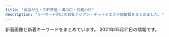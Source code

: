 ```yaml
---
title: "自由が丘・三軒茶屋・溝の口・武蔵小杉"
description: "キーワード別にの巨乳アジアン・チャイナエステ嬢情報をまとめました。"
---
```


新着画像と新着キーワードをまとめています。
2021年05月21日の情報です。

<DmmAffiliateIns />
<KeywordTable
  shops={
    [
    {
        "keywords": {},
        "name": "\u5922\u898b\u5802",
        "station": "\u99d2\u6ca2\u5927\u5b66\u99c5\u99d2\u6ca2\u516c\u5712\u53e3",
        "img_links": [
            "http://esthegt.xyz/ymd/images/button-3.png",
            "http://esthegt.xyz/ymd/girl/7.jpg",
            "http://esthegt.xyz/ymd/images/call.png",
            "http://esthegt.xyz/ymd/images/button-4.png",
            "http://esthegt.xyz/ymd/girl/9.jpg",
            "http://esthegt.xyz/ymd/girl/8.jpg",
            "http://esthegt.xyz/ymd/images/button-6.png",
            "http://esthegt.xyz/ymd/images/tt.png",
            "http://esthegt.xyz/ymd/girl/11.jpg",
            "http://esthegt.xyz/ymd/girl/10.jpg",
            "http://esthegt.xyz/ymd/images/button-2.png",
            "http://esthegt.xyz/ymd/images/button-1.png",
            "http://esthegt.xyz/ymd/images/button-5.png",
            "http://esthegt.xyz/ymd/girl/12.jpg"
        ],
        "url": "http://esthegt.xyz/ymd/"
    },
    {
        "name": "Sweet",
        "station": "\u7528\u8cc0\u99c5\u6771\u53e3",
        "url": "http://www.wqiowaz.site/",
        "img_links": [
            "http://www.wqiowaz.site/picture/cam-01.jpg",
            "http://www.wqiowaz.site/uploads/200629/1-200629103104120.jpg",
            "http://www.wqiowaz.site/picture/foot01.jpg",
            "http://www.wqiowaz.site/uploads/201008/1-20100Q5541T55.jpg",
            "http://www.wqiowaz.site/picture/m-top004.jpg",
            "http://www.wqiowaz.site/uploads/200630/1-200630094K4325.jpg",
            "http://www.wqiowaz.site/uploads/200629/1-200629103142X4.jpg",
            "http://www.wqiowaz.site/uploads/200914/1-200914164443K1.jpg",
            "http://www.wqiowaz.site/picture/m-head01.jpg",
            "http://www.wqiowaz.site/picture/m-top003.jpg",
            "http://www.wqiowaz.site/uploads/200914/1-20091416442NT.jpg",
            "http://www.wqiowaz.site/uploads/201008/1-20100Q55522V7.jpg",
            "http://www.wqiowaz.site/uploads/200630/1-200630094H5294.jpg",
            "http://www.wqiowaz.site/uploads/200629/1-200629103204442.jpg",
            "http://www.wqiowaz.site/uploads/201008/1-20100Q5550EL.jpg",
            "http://www.wqiowaz.site/uploads/201008/1-20100Q55403531.jpg",
            "http://www.wqiowaz.site/picture/call.png"
        ],
        "keywords": {
            "F": 4,
            "D": 3,
            "86": 1,
            "94": 4,
            "84": 2
        }
    },
    {
        "url": "http://koukoku.xyz/angel/",
        "name": "Honey Honey",
        "station": "\u4e8c\u5b50\u7389\u5ddd\u99c5\u897f\u53e3",
        "keywords": {
            "88": 1,
            "C": 1,
            "90": 4,
            "D": 6,
            "89": 1,
            "86": 1
        },
        "img_links": [
            "http://koukoku.xyz/angel/ncss/staff/staff04.jpg",
            "http://koukoku.xyz/angel/ncss/m-head02.jpg",
            "http://koukoku.xyz/angel/ncss/staff/staff03.jpg",
            "http://koukoku.xyz/angel/ncss/staff/staff001.jpg",
            "http://koukoku.xyz/angel/ncss/cam01.jpg",
            "http://koukoku.xyz/angel/ncss/staff/staff02.jpg",
            "http://koukoku.xyz/angel/ncss/m-top04.jpg",
            "http://koukoku.xyz/angel/ncss/staff/staff06.jpg",
            "http://koukoku.xyz/angel/ncss/staff/staff07.jpg",
            "http://koukoku.xyz/angel/images/call.png",
            "http://koukoku.xyz/angel/ncss/staff/staff05.jpg"
        ]
    },
    {
        "keywords": {},
        "img_links": [],
        "name": "\u6625\u5c4b",
        "station": "\u4e8c\u5b50\u7389\u5ddd\u99c5\u897f\u53e3",
        "url": "https://haruya.xyz.mn/"
    },
    {
        "keywords": {
            "84": 6,
            "\u30bb\u30af\u30b7\u30fc": 1,
            "C": 3,
            "85": 9,
            "D": 18,
            "86": 12,
            "88": 3
        },
        "station": "\u4e09\u8ed2\u8336\u5c4b\u99c5\u5357\u53e3",
        "img_links": [
            "http://www.jojo.mensnv.com/files/013-02.jpg",
            "http://www.jojo.mensnv.com/files/010-03.jpg",
            "http://www.jojo.mensnv.com/files/003-02.jpg",
            "http://www.jojo.mensnv.com/files/013.jpg",
            "http://www.jojo.mensnv.com/files/002-02.jpg",
            "http://www.jojo.mensnv.com/images/mobile.jpg",
            "http://www.jojo.mensnv.com/images/showCover.png",
            "http://www.jojo.mensnv.com/files/004-02.jpg",
            "http://www.jojo.mensnv.com/files/002.jpg",
            "http://www.jojo.mensnv.com/files/007-02.jpg",
            "http://www.jojo.mensnv.com/files/001-02.jpg",
            "http://www.jojo.mensnv.com/files/003-03.jpg",
            "http://www.jojo.mensnv.com/files/005.jpg",
            "http://www.jojo.mensnv.com/images/slider/02.jpg",
            "http://www.jojo.mensnv.com/files/009-02.jpg",
            "http://www.jojo.mensnv.com/files/009.jpg",
            "http://www.jojo.mensnv.com/files/014.jpg",
            "http://www.jojo.mensnv.com/images/backlistbtn.png",
            "http://www.jojo.mensnv.com/files/003.jpg",
            "http://www.jojo.mensnv.com/images/coverGirlParts.png",
            "http://www.jojo.mensnv.com/files/011-03.jpg",
            "http://www.jojo.mensnv.com/files/009-03.jpg",
            "http://www.jojo.mensnv.com/files/002-03.jpg",
            "http://www.jojo.mensnv.com/files/012-02.jpg",
            "http://www.jojo.mensnv.com/files/004-03.jpg",
            "http://www.jojo.mensnv.com/images/slider/01.jpg",
            "http://www.jojo.mensnv.com/files/006.jpg",
            "http://www.jojo.mensnv.com/files/011.jpg",
            "http://www.jojo.mensnv.com/files/014-02.jpg",
            "http://www.jojo.mensnv.com/files/007.jpg",
            "http://www.jojo.mensnv.com/images/slider/03.jpg",
            "http://www.jojo.mensnv.com/files/012-03.jpg",
            "http://www.jojo.mensnv.com/files/001.jpg",
            "http://www.jojo.mensnv.com/files/004.jpg",
            "http://www.jojo.mensnv.com/files/006-02.jpg",
            "http://www.jojo.mensnv.com/files/001-03.jpg",
            "http://www.jojo.mensnv.com/files/007-03.jpg",
            "http://www.jojo.mensnv.com/files/014-03.jpg",
            "http://www.jojo.mensnv.com/images/tel.png",
            "http://www.jojo.mensnv.com/files/005-02.jpg",
            "http://www.jojo.mensnv.com/files/010.jpg",
            "http://www.jojo.mensnv.com/files/012.jpg",
            "http://www.jojo.mensnv.com/files/010-02.jpg",
            "http://www.jojo.mensnv.com/files/005-03.jpg",
            "http://www.jojo.mensnv.com/files/011-02.jpg",
            "http://www.jojo.mensnv.com/files/006-03.jpg",
            "http://www.jojo.mensnv.com/files/013-03.jpg"
        ],
        "url": "http://www.jojo.mensnv.com/",
        "name": "JoJo"
    },
    {
        "url": "http://in-esthe.com/you/",
        "station": "\u5b66\u82b8\u5927\u5b66\u99c5\u6771\u53e3",
        "keywords": {},
        "name": "\u60a0",
        "img_links": [
            "http://cdn.dino-es.com/images/logo/468x60DinoEs.png",
            "http://in-esthe.com/you/images/p-3.jpg",
            "http://in-esthe.com/you/images/p-5.jpg",
            "http://in-esthe.com/you/images/mo.png",
            "http://in-esthe.com/you/images/p-11.jpg",
            "http://in-esthe.com/you/images/r-1.jpg",
            "http://in-esthe.com/you/images/fla.jpg",
            "http://in-esthe.com/you/images/p-10.jpg",
            "http://in-esthe.com/you/images/p-9.jpg",
            "http://in-esthe.com/you/images/p-0.jpg",
            "http://in-esthe.com/you/images/p-7.jpg",
            "http://in-esthe.com/you/images/r-2.jpg",
            "http://in-esthe.com/you/images/p-4.jpg",
            "http://in-esthe.com/you/images/botton.jpg",
            "http://in-esthe.com/you/images/p-8.jpg"
        ]
    },
    {
        "station": "\u5b66\u82b8\u5927\u5b66\u99c5\u897f\u53e3",
        "img_links": [
            "http://clair.work/images/recruit/message_03.png",
            "http://clair.work/staff/kasumi1.jpg",
            "http://clair.work/images/recruit/point_05.png",
            "http://clair.work/images/icon_ranking_04.png",
            "http://clair.work/images/recruit/point_03.png",
            "http://clair.work/images/icon_ranking_03.png",
            "http://clair.work/images/recruit/nagare_03.jpg",
            "http://clair.work/images/recruit/point_06.png",
            "http://clair.work/images/sw_tel.png",
            "http://clair.work/images/recruit/nagare_02.jpg",
            "http://clair.work/images/recruit/point_07.png",
            "http://clair.work/staff/yua1.jpg",
            "http://clair.work/images/head_therapist.jpg",
            "http://clair.work/images/recruit/req_03.jpg",
            "http://clair.work/images/recruit/point_08.png",
            "http://clair.work/images/recruit/nagare_01.jpg",
            "http://clair.work/images/icon_new.png",
            "http://clair.work/staff/humi1.jpg",
            "http://clair.work/images/mainvisual_01.jpg",
            "http://clair.work/staff/ayaka1.jpg",
            "http://clair.work/images/recruit/nagare_07.png",
            "http://clair.work/images/mainvisual_02_s.jpg",
            "http://clair.work/images/no_image.jpg",
            "http://clair.work/images/icon_ranking_01.png",
            "http://clair.work/images/head_interior.jpg",
            "http://clair.work/images/icon_ranking_02.png",
            "http://clair.work/staff/humi2.jpg",
            "http://clair.work/images/mainvisual_01_s.jpg",
            "http://clair.work/staff/mayu1.jpg",
            "http://clair.work/images/recruit/sp_mainvisual.jpg",
            "http://clair.work/images/recruit/nagare_06.png",
            "http://clair.work/images/trigger.jpg",
            "http://clair.work/images/sw_home.png",
            "http://clair.work/images/icon_ranking_05.png",
            "http://clair.work/images/recruit/nagare_05.png",
            "http://clair.work/images/mainvisual_02.jpg",
            "http://clair.work/images/recruit/point_04.png",
            "http://clair.work/images/recruit/point_09.png"
        ],
        "name": "Clair \uff5e\u30af\u30ec\u30fc\u30eb\uff5e",
        "url": "http://clair.work/",
        "keywords": {
            "C": 4,
            "E": 2,
            "D": 4
        }
    },
    {
        "name": "\u53f0\u6e7e\u30a8\u30b9\u30c6",
        "url": "http://www.esthe.esraku.com/",
        "keywords": {
            "E": 8,
            "86": 8,
            "85": 8,
            "88": 8,
            "87": 16,
            "91": 8,
            "D": 40
        },
        "img_links": [
            "http://www.esthe.esraku.com/images/slider-img001.jpg",
            "http://www.esthe.esraku.com/images/m2.jpg",
            "http://www.esthe.esraku.com/files/006.jpg",
            "http://www.esthe.esraku.com/files/003.jpg",
            "http://www.esthe.esraku.com/images/slider-img002.jpg",
            "http://www.esthe.esraku.com/files/004.jpg",
            "http://www.esthe.esraku.com/images/s_message.png",
            "http://www.esthe.esraku.com/images/s_news.png",
            "http://www.esthe.esraku.com/images/m6.jpg",
            "http://www.esthe.esraku.com/files/002.jpg",
            "http://www.esthe.esraku.com/images/m1.jpg",
            "http://www.esthe.esraku.com/images/m3.jpg",
            "http://www.esthe.esraku.com/images/s_top_therapist.png",
            "http://www.esthe.esraku.com/images/m4.jpg",
            "http://www.esthe.esraku.com/files/005.jpg",
            "http://www.esthe.esraku.com/images/s_pickup.png",
            "http://www.esthe.esraku.com/files/001.jpg"
        ],
        "station": "\u4e09\u8ed2\u8336\u5c4b\u99c5\u5357\u53e3"
    },
    {
        "url": "http://kagayaki.jpn.cm/",
        "img_links": [
            "http://kagayaki.jpn.cm/photos/sites/35/2016/11/12.jpg",
            "http://kagayaki.jpn.cm/photos/sites/35/2016/08/staff32.jpg",
            "http://kagayaki.jpn.cm/images/girl-z1.jpg",
            "http://kagayaki.jpn.cm/images/staff0.jpg",
            "http://kagayaki.jpn.cm/images/top.jpg",
            "http://kagayaki.jpn.cm/photos/sites/35/2016/08/staff3.jpg",
            "http://kagayaki.jpn.cm/images/end1.jpg",
            "http://kagayaki.jpn.cm/photos/sites/35/2016/09/637893871729784570.jpg",
            "http://kagayaki.jpn.cm/photos/sites/35/2016/11/1.jpg",
            "http://kagayaki.jpn.cm/photos/sites/35/2020/10/2020100418535814.jpg",
            "http://kagayaki.jpn.cm/images/bj3.png",
            "http://kagayaki.jpn.cm/photos/sites/35/2019/09/2019092518230998.jpg",
            "http://kagayaki.jpn.cm/images/mobile.jpg",
            "http://kagayaki.jpn.cm/photos/sites/35/2016/11/11.jpg",
            "http://kagayaki.jpn.cm/photos/sites/35/2017/11/2017110107513579.jpg",
            "http://kagayaki.jpn.cm/images/girl-z2.jpg",
            "http://kagayaki.jpn.cm/images/staff_line.png",
            "http://kagayaki.jpn.cm/images/mobile2.jpg"
        ],
        "keywords": {
            "D": 6,
            "84": 1,
            "C": 14,
            "86": 5,
            "87": 2,
            "E": 1
        },
        "station": "\u4e09\u8ed2\u8336\u5c4b\u99c5\u5317\u53e3",
        "name": "\u661f\u306e\u8f1d\u304d"
    },
    {
        "station": "\u5b66\u82b8\u5927\u5b66\u99c5\u6771\u53e3",
        "url": "http://ms-shinraku.com/",
        "img_links": [
            "http://ms-shinraku.com/staff/mari/01.jpg",
            "http://ms-shinraku.com/pic/topimg1.jpg",
            "http://ms-shinraku.com/staff/momoka/01.jpg",
            "http://ms-shinraku.com/pic/topimg2.jpg",
            "http://ms-shinraku.com/img/ttl_staff.png",
            "http://ms-shinraku.com/pic/head.jpg",
            "http://ms-shinraku.com/staff/kanako/01.jpg",
            "http://ms-shinraku.com/staff/ran/01.jpg",
            "http://ms-shinraku.com/staff/yuki/01.jpg",
            "http://ms-shinraku.com/staff/ayumi/01.jpg",
            "http://ms-shinraku.com/img/foot.png",
            "http://ms-shinraku.com/i/files/homeimg.jpg"
        ],
        "name": "\u5fc3\u697d",
        "keywords": {
            "C": 2
        }
    },
    {
        "keywords": {},
        "url": "http://www.miyuki.es-relax.info/",
        "img_links": [
            "http://www.miyuki.es-relax.info/images/info3.jpg",
            "http://www.miyuki.es-relax.info/gals/nana1.jpg",
            "http://www.miyuki.es-relax.info/images/yoyaku.png",
            "http://www.miyuki.es-relax.info/gals/yuri1.jpg",
            "http://www.miyuki.es-relax.info/images/info2.jpg",
            "http://www.miyuki.es-relax.info/images/info4.jpg",
            "http://www.miyuki.es-relax.info/images/sp03.jpg",
            "http://www.miyuki.es-relax.info/gals/yuki1.jpg",
            "http://www.miyuki.es-relax.info/images/sp01.jpg",
            "http://www.miyuki.es-relax.info/images/sp02.jpg",
            "http://www.miyuki.es-relax.info/images/info1.jpg",
            "http://www.miyuki.es-relax.info/images/kp01.jpg"
        ],
        "station": "\u5927\u5ca1\u5c71\u99c5",
        "name": "\u30de\u30c3\u30b5\u30fc\u30b8\u306e\u66d9"
    },
    {
        "station": "\u4e8c\u5b50\u7389\u5ddd\u99c5\u6771\u53e3",
        "name": "Oh Baby",
        "img_links": [
            "https://ohbay.relaxjp.com/css/staff/staff02.jpg",
            "https://ohbay.relaxjp.com/css/osusume02.jpg",
            "https://ohbay.relaxjp.com/css/osusume03.jpg",
            "https://ohbay.relaxjp.com/images/call.png",
            "https://ohbay.relaxjp.com/css/staff/staff03.jpg",
            "https://ohbay.relaxjp.com/css/m-head.jpg",
            "https://ohbay.relaxjp.com/css/top0001.jpg",
            "https://ohbay.relaxjp.com/css/foot.jpg",
            "https://ohbay.relaxjp.com/css/top02.jpg",
            "https://ohbay.relaxjp.com/css/top03.jpg",
            "https://ohbay.relaxjp.com/css/staff/staff04.jpg",
            "https://ohbay.relaxjp.com/css/osusume001.jpg",
            "https://ohbay.relaxjp.com/css/staff/staff01.jpg"
        ],
        "url": "https://ohbay.relaxjp.com/",
        "keywords": {}
    },
    {
        "url": "http://b-berry.work/",
        "keywords": {},
        "img_links": [
            "http://b-berry.work/images/rec2.jpg",
            "http://b-berry.work/images/interior_t.jpg",
            "http://b-berry.work/images/s1.png",
            "http://b-berry.work/images/2.jpg",
            "http://b-berry.work/staff/maya.jpg",
            "http://b-berry.work/img/mona1.jpg",
            "http://b-berry.work/images/tg.jpg",
            "http://b-berry.work/images/1.jpg",
            "http://b-berry.work/img/maya1.jpg",
            "http://b-berry.work/images/news.jpg",
            "http://b-berry.work/images/staff_t.jpg",
            "http://b-berry.work/images/int2.jpg",
            "http://b-berry.work/staff/yuri.jpg",
            "http://b-berry.work/images/ac2.jpg",
            "http://b-berry.work/staff/mona.jpg",
            "http://b-berry.work/images/sys.jpg",
            "http://b-berry.work/images/rec1.jpg",
            "http://b-berry.work/images/int1.jpg",
            "http://b-berry.work/images/head.jpg",
            "http://b-berry.work/img/yuri1.jpg",
            "http://b-berry.work/images/3.jpg",
            "http://b-berry.work/images/ac1.jpg"
        ],
        "name": "\u30d6\u30eb\u30fc\u30d9\u30ea\u30fc",
        "station": "\u81ea\u7531\u304c\u4e18\u99c5\u5317\u53e3"
    },
    {
        "name": "\u6625\u306e\u604b",
        "keywords": {},
        "station": "\u81ea\u7531\u304c\u4e18\u99c5\u5317\u53e3",
        "url": "http://www.es-flower.link/",
        "img_links": [
            "http://www.es-flower.link/sp/images/top.jpg",
            "http://www.es-flower.link/sp/images/rec1.jpg",
            "http://www.es-flower.link/images/head.jpg",
            "http://www.es-flower.link/sp/images/sys2.jpg",
            "http://www.es-flower.link/sp/images/tel.jpg",
            "http://www.es-flower.link/images/interior_t.jpg",
            "http://www.es-flower.link/img/arisa1.jpg",
            "http://www.es-flower.link/sp/img/mizuki1.jpg",
            "http://www.es-flower.link/sp/images/7.jpg",
            "http://www.es-flower.link/sp/images/2.jpg",
            "http://www.es-flower.link/sp/images/sys1.jpg",
            "http://www.es-flower.link/sp/images/interior_t.jpg",
            "http://www.es-flower.link/sp/images/5.jpg",
            "http://www.es-flower.link/images/int2.png",
            "http://www.es-flower.link/sp/img/yume1.jpg",
            "http://www.es-flower.link/sp/menu/top.jpg",
            "http://www.es-flower.link/images/sys.png",
            "http://www.es-flower.link/images/2.jpg",
            "http://www.es-flower.link/sp/images/6.jpg",
            "http://www.es-flower.link/sp/images/rec2.jpg",
            "http://www.es-flower.link/images/int1.png",
            "http://www.es-flower.link/img/huyumi1.jpg",
            "http://www.es-flower.link/sp/img/koyuki1.jpg",
            "http://www.es-flower.link/sp/img/huyumi1.jpg",
            "http://www.es-flower.link/sp/images/newsb.png",
            "http://www.es-flower.link/sp/images/3.jpg",
            "http://www.es-flower.link/images/sm.jpg",
            "http://www.es-flower.link/img/yuyu1.jpg",
            "http://www.es-flower.link/sp/img/yuyu1.jpg",
            "http://www.es-flower.link/sp/images/staff_t.jpg",
            "http://www.es-flower.link/images/5.jpg",
            "http://www.es-flower.link/sp/images/sisu_t.jpg",
            "http://www.es-flower.link/images/1.jpg",
            "http://www.es-flower.link/images/mobile.jpg",
            "http://www.es-flower.link/images/7.jpg",
            "http://www.es-flower.link/images/rec1.png",
            "http://www.es-flower.link/images/news.jpg",
            "http://www.es-flower.link/sp/menu/interior.jpg",
            "http://www.es-flower.link/images/4.jpg",
            "http://www.es-flower.link/images/ta.jpg",
            "http://www.es-flower.link/sp/images/sys3.jpg",
            "http://www.es-flower.link/sp/images/rec3.jpg",
            "http://www.es-flower.link/images/info.jpg",
            "http://www.es-flower.link/images/rec2.jpg",
            "http://www.es-flower.link/images/3.jpg",
            "http://www.es-flower.link/img/nene1.jpg",
            "http://www.es-flower.link/sp/images/pc.jpg",
            "http://www.es-flower.link/img/koyuki1.jpg",
            "http://www.es-flower.link/sp/images/time.jpg",
            "http://www.es-flower.link/sp/img/nene1.jpg",
            "http://www.es-flower.link/sp/menu/staff.jpg",
            "http://www.es-flower.link/sp/images/head.png",
            "http://www.es-flower.link/sp/images/int2.jpg",
            "http://www.es-flower.link/sp/images/4.jpg",
            "http://www.es-flower.link/sp/images/news.jpg",
            "http://www.es-flower.link/sp/img/arisa1.jpg",
            "http://www.es-flower.link/sp/images/ac1.jpg",
            "http://www.es-flower.link/sp/images/sisu.jpg",
            "http://www.es-flower.link/sp/images/footer.jpg",
            "http://www.es-flower.link/sp/images/int1.jpg",
            "http://www.es-flower.link/img/mizuki1.jpg",
            "http://www.es-flower.link/img/yume1.jpg",
            "http://www.es-flower.link/sp/images/1.jpg",
            "http://www.es-flower.link/images/6.jpg",
            "http://www.es-flower.link/images/staff_t.jpg"
        ]
    },
    {
        "station": "\u4e09\u8ed2\u8336\u5c4b\u99c5\u5357\u53e3",
        "img_links": [
            "http://aosora.work/staff/hina.jpg",
            "http://aosora.work/staff/karen.jpg",
            "http://aosora.work/staff/sora.jpg",
            "http://aosora.work/img/karen2.jpg",
            "http://aosora.work/images/2.jpg",
            "http://aosora.work/images/8.jpg",
            "http://aosora.work/img/momo1.jpg",
            "http://aosora.work/images/sys3.png",
            "http://aosora.work/images/interior_t.png",
            "http://aosora.work/staff/miya.jpg",
            "http://aosora.work/img/karen1.jpg",
            "http://aosora.work/img/momo2.jpg",
            "http://aosora.work/images/sys1.jpg",
            "http://aosora.work/images/int1.png",
            "http://aosora.work/images/sys2.jpg",
            "http://aosora.work/img/hina1.jpg",
            "http://aosora.work/images/s1.jpg",
            "http://aosora.work/images/s2.jpg",
            "http://aosora.work/images/5.jpg",
            "http://aosora.work/img/sora1.jpg",
            "http://aosora.work/images/staff_t.png",
            "http://aosora.work/staff/risa.jpg",
            "http://aosora.work/staff/ayumi.jpg",
            "http://aosora.work/img/sora2.jpg",
            "http://aosora.work/images/1.jpg",
            "http://aosora.work/img/risa1.jpg",
            "http://aosora.work/images/3.jpg",
            "http://aosora.work/img/hina2.jpg",
            "http://aosora.work/img/yu2.jpg",
            "http://aosora.work/staff/yu.jpg",
            "http://aosora.work/images/7.jpg",
            "http://aosora.work/images/s1.png",
            "http://aosora.work/staff/momo.jpg",
            "http://aosora.work/img/miya1.jpg",
            "http://aosora.work/img/yu1.jpg",
            "http://aosora.work/images/6.jpg",
            "http://aosora.work/images/4.jpg",
            "http://aosora.work/images/head.jpg",
            "http://aosora.work/images/mobile.png",
            "http://aosora.work/images/news.png",
            "http://aosora.work/images/int2.png",
            "http://aosora.work/img/ayumi1.jpg"
        ],
        "name": "\u9752\u7a7a",
        "keywords": {},
        "url": "http://aosora.work/"
    },
    {
        "name": "\u697d\u697d\u5c4b",
        "url": "http://ms-rlx.com/",
        "station": "\u81ea\u7531\u304c\u4e18\u99c5\u5357\u53e3",
        "img_links": [
            "http://ms-rlx.com/img/ttl_mobile.png",
            "http://ms-rlx.com/staff/ringo/01mb.jpg",
            "http://ms-rlx.com/img/ttl_concept.png",
            "http://ms-rlx.com/staff/ruri/01mb.jpg",
            "http://ms-rlx.com/img/ttl_staff.png",
            "http://ms-rlx.com/staff/milk/01.jpg",
            "http://ms-rlx.com/staff/ringo/01.jpg",
            "http://ms-rlx.com/img/att.png",
            "http://ms-rlx.com/img/access/road02.jpg",
            "http://ms-rlx.com/img/youtube.jpg",
            "http://ms-rlx.com/staff/sachan/01mb.jpg",
            "http://ms-rlx.com/img/ttl_rec.png",
            "http://ms-rlx.com/i/files/homeimg.jpg",
            "http://ms-rlx.com/img/ttl_tnew.png",
            "http://ms-rlx.com/staff/ruri/01.jpg",
            "http://ms-rlx.com/pic/head.png",
            "http://ms-rlx.com/img/access/road03.jpg",
            "http://ms-rlx.com/staff/milk/01mb.jpg",
            "http://ms-rlx.com/staff/sachan/01.jpg",
            "http://ms-rlx.com/img/msgbtn.png",
            "http://ms-rlx.com/staff/momo/01mb.jpg",
            "http://ms-rlx.com/img/access/road01.jpg",
            "http://ms-rlx.com/staff/momo/01.jpg"
        ],
        "keywords": {
            "C": 14
        }
    },
    {
        "keywords": {},
        "name": "\u305f\u3093\u307d\u307d",
        "img_links": [
            "http://annex-jp.info/images/nana.jpg",
            "http://annex-jp.info/images/riri.jpg",
            "http://annex-jp.info/images/mari.jpg",
            "http://www.annex-jp.info/i/img/sayuri.jpg",
            "http://annex-jp.info/images/info.png",
            "http://www.annex-jp.info/i/img/nana.jpg",
            "http://www.annex-jp.info/i/img/mari.jpg",
            "http://annex-jp.info/images/sayuri.jpg",
            "http://www.annex-jp.info/i/img/yoho.jpg",
            "http://annex-jp.info/images/kp-info.jpg",
            "http://annex-jp.info/images/yoho.jpg",
            "http://www.annex-jp.info/i/img/riri.jpg",
            "http://annex-jp.info/images/mayumi.jpg",
            "http://www.annex-jp.info/i/img/mayumi.jpg"
        ],
        "station": "\u81ea\u7531\u304c\u4e18\u99c5\u5317\u53e3",
        "url": "http://annex-jp.info/"
    },
    {
        "name": "\u30d6\u30ea\u30ea\u30a2\u30f3\u30b9",
        "station": "\u4e09\u8ed2\u8336\u5c4b\u99c5\u4e16\u7530\u8c37\u901a\u308a\u53e3",
        "img_links": [
            "http://www.brilliance.mesthe.com/images/zi_massage.png",
            "http://www.brilliance.mesthe.com/images/shop/shop03.jpg",
            "http://www.brilliance.mesthe.com/files/005-02.jpg",
            "http://www.brilliance.mesthe.com/images/shop/shop04.jpg",
            "http://www.brilliance.mesthe.com/images/xian.png",
            "http://www.brilliance.mesthe.com/files/003-03.jpg",
            "http://www.brilliance.mesthe.com/files/004-02.jpg",
            "http://www.brilliance.mesthe.com/images/main_top.png",
            "http://www.brilliance.mesthe.com/images/s2.jpg",
            "http://www.brilliance.mesthe.com/files/003.jpg",
            "http://www.brilliance.mesthe.com/images/s1.jpg",
            "http://www.brilliance.mesthe.com/images/new3.png",
            "http://www.brilliance.mesthe.com/files/001-02.jpg",
            "http://www.brilliance.mesthe.com/images/s3.jpg",
            "http://www.brilliance.mesthe.com/images/shop/shop01.jpg",
            "http://www.brilliance.mesthe.com/images/service.png",
            "http://www.brilliance.mesthe.com/images/tel.png",
            "http://www.brilliance.mesthe.com/files/003-02.jpg",
            "http://www.brilliance.mesthe.com/images/new1.png",
            "http://www.brilliance.mesthe.com/files/001.jpg",
            "http://www.brilliance.mesthe.com/files/005-03.jpg",
            "http://www.brilliance.mesthe.com/images/pick.png",
            "http://www.brilliance.mesthe.com/images/shop/shop02.jpg",
            "http://www.brilliance.mesthe.com/files/002-03.jpg",
            "http://www.brilliance.mesthe.com/files/002.jpg",
            "http://www.brilliance.mesthe.com/images/infotiao1.jpg",
            "http://www.brilliance.mesthe.com/files/004.jpg",
            "http://www.brilliance.mesthe.com/files/001-03.jpg",
            "http://www.brilliance.mesthe.com/images/main_bottom.png",
            "http://www.brilliance.mesthe.com/files/005.jpg",
            "http://www.brilliance.mesthe.com/files/004-03.jpg",
            "http://www.brilliance.mesthe.com/images/maga.jpg",
            "http://www.brilliance.mesthe.com/files/002-02.jpg",
            "http://www.brilliance.mesthe.com/images/zi_staff.png"
        ],
        "keywords": {
            "D": 3,
            "C": 2,
            "85": 2,
            "86": 2,
            "87": 1
        },
        "url": "http://www.brilliance.mesthe.com/"
    },
    {
        "station": "\u90fd\u7acb\u5927\u5b66\u99c5",
        "name": "\u898b\u8fd4\u308a\u7f8e\u4eba",
        "keywords": {
            "87": 2,
            "D": 3,
            "C": 1,
            "88": 2
        },
        "img_links": [
            "http://www.mikaeribijin.esturl.com/images/information.png",
            "http://www.mikaeribijin.esturl.com/images/line-yoyaku.jpg",
            "http://www.mikaeribijin.esturl.com/files/004.jpg",
            "http://www.mikaeribijin.esturl.com/files/004-02.jpg",
            "http://www.mikaeribijin.esturl.com/images/line.jpg",
            "http://www.mikaeribijin.esturl.com/images/shop/shop01.jpg",
            "http://www.mikaeribijin.esturl.com/images/link_line.png",
            "http://www.mikaeribijin.esturl.com/images/bj3.png",
            "http://www.mikaeribijin.esturl.com/files/003-02.jpg",
            "http://www.mikaeribijin.esturl.com/images/mobile.png",
            "http://www.mikaeribijin.esturl.com/images/shop/shop04.jpg",
            "http://www.mikaeribijin.esturl.com/images/staff_line.png",
            "http://www.mikaeribijin.esturl.com/files/001-02.jpg",
            "http://www.mikaeribijin.esturl.com/images/top.png",
            "http://www.mikaeribijin.esturl.com/images/shop/shop02.jpg",
            "http://www.mikaeribijin.esturl.com/files/002-02.jpg",
            "http://www.mikaeribijin.esturl.com/images/shop/shop03.jpg",
            "http://www.mikaeribijin.esturl.com/images/girl-z1.jpg",
            "http://www.mikaeribijin.esturl.com/files/001.jpg",
            "http://www.mikaeribijin.esturl.com/images/girl-z2.jpg",
            "http://www.mikaeribijin.esturl.com/files/003.jpg",
            "http://www.mikaeribijin.esturl.com/images/top_sche.png",
            "http://www.mikaeribijin.esturl.com/files/002.jpg"
        ],
        "url": "http://www.mikaeribijin.esturl.com/"
    },
    {
        "station": "\u4e8c\u5b50\u7389\u5ddd\u99c5\u897f\u53e3",
        "url": "http://chishituyop.xyz/",
        "keywords": {},
        "img_links": [
            "http://chishituyop.xyz/style/images/t6.jpg",
            "http://chishituyop.xyz/style/images/nav-sys.jpg",
            "http://chishituyop.xyz/style/images/t3.png",
            "http://chishituyop.xyz/style/images/t2.png",
            "http://chishituyop.xyz/uploads/210413/1-210413125542J5.jpg",
            "http://chishituyop.xyz/uploads/210413/1-21041312560R29.jpg",
            "http://chishituyop.xyz/uploads/210413/1-21041312562W23.jpg",
            "http://chishituyop.xyz/style/images/nav2-sta.png",
            "http://chishituyop.xyz/style/images/sys.jpg",
            "http://chishituyop.xyz/style/images/index-miru_03.jpg",
            "http://chishituyop.xyz/style/images/s-bian.png",
            "http://chishituyop.xyz/style/images/index-miru_18.jpg",
            "http://chishituyop.xyz/style/images/index-miru_06.jpg",
            "http://chishituyop.xyz/style/images/t4.jpg",
            "http://chishituyop.xyz/uploads/201229/1-201229152000Y5.jpg"
        ],
        "name": "\u8d64\u30d0\u30e9"
    }
]
}
/>
<DmmAffiliateScript />
